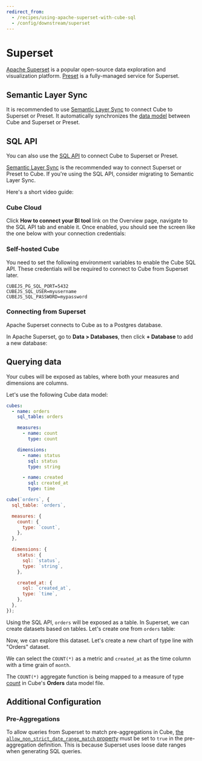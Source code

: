 ```yaml
---
redirect_from:
  - /recipes/using-apache-superset-with-cube-sql
  - /config/downstream/superset
---
```


# Superset

[Apache Superset][superset] is a popular open-source data exploration and
visualization platform. [Preset][preset] is a fully-managed service for
Superset.

## Semantic Layer Sync

It is recommended to use [Semantic Layer Sync][ref-sls] to connect Cube to
Superset or Preset. It automatically synchronizes the [data
model][ref-data-model] between Cube and Superset or Preset.

## SQL API

You can also use the [SQL API][ref-sql-api] to connect Cube to Superset or
Preset.

<WarningBox>

[Semantic Layer Sync][ref-sls] is the recommended way to connect Superset or
Preset to Cube. If you're using the SQL API, consider migrating to Semantic
Layer Sync.

</WarningBox>

Here's a short video guide:

<LoomVideo url="https://www.loom.com/embed/3e85b7fe3fef4c7bbb8b255ad3f2c675" />

### Cube Cloud

Click **How to connect your BI tool** link on the Overview page, navigate to the
SQL API tab and enable it. Once enabled, you should see the screen like the one
below with your connection credentials:

<Screenshot src="https://cubedev-blog-images.s3.us-east-2.amazonaws.com/bac4cfb4-d89c-46fa-a7d4-552c2ece4a18.GIF" />

### Self-hosted Cube

You need to set the following environment variables to enable the Cube SQL API.
These credentials will be required to connect to Cube from Superset later.

```dotenv
CUBEJS_PG_SQL_PORT=5432
CUBEJS_SQL_USER=myusername
CUBEJS_SQL_PASSWORD=mypassword
```

### Connecting from Superset

Apache Superset connects to Cube as to a Postgres database.

In Apache Superset, go to **Data > Databases**, then click **+ Database** to add
a new database:

<Screenshot
  alt="Apache Superset: databases page"
  src="https://ucarecdn.com/cb3fe91a-6ce2-4c0e-8997-fdb2d4507beb/"
/>

## Querying data

Your cubes will be exposed as tables, where both your measures and dimensions
are columns.

Let's use the following Cube data model:

<CodeTabs>

```yaml
cubes:
  - name: orders
    sql_table: orders

    measures:
      - name: count
        type: count

    dimensions:
      - name: status
        sql: status
        type: string

      - name: created
        sql: created_at
        type: time
```

```javascript
cube(`orders`, {
  sql_table: `orders`,

  measures: {
    count: {
      type: `count`,
    },
  },

  dimensions: {
    status: {
      sql: `status`,
      type: `string`,
    },

    created_at: {
      sql: `created_at`,
      type: `time`,
    },
  },
});
```

</CodeTabs>

Using the SQL API, `orders` will be exposed as a table. In Superset, we can
create datasets based on tables. Let's create one from `orders` table:

<Screenshot
  alt="Apache Superset: SQL Editor page with successful query"
  src="https://ucarecdn.com/eebd3839-03db-4492-a7e4-a7cc1d9ffc73/"
/>

Now, we can explore this dataset. Let's create a new chart of type line with
"Orders" dataset.

<Screenshot
  alt="Apache Superset: SQL Editor page with successful query"
  src="https://ucarecdn.com/c509c6fb-f633-4ded-ae94-d4768978c47a/"
/>

We can select the `COUNT(*)` as a metric and `created_at` as the time column
with a time grain of `month`.

The `COUNT(*)` aggregate function is being mapped to a measure of type
[count](/product/data-modeling/reference/types-and-formats#measures-types-count)
in Cube's **Orders** data model file.

## Additional Configuration

### Pre-Aggregations

To allow queries from Superset to match pre-aggregations in Cube, [the
`allow_non_strict_date_range_match`
property][ref-schema-ref-preagg-allownonstrict] must be set to `true` in the
pre-aggregation definition. This is because Superset uses loose date ranges when
generating SQL queries.

[ref-getting-started]: /product/getting-started/cloud/overview
[ref-schema-ref-preagg-allownonstrict]:
  /product/data-modeling/reference/pre-aggregations#allow-non-strict-date-range-match
[superset]: https://superset.apache.org/
[superset-docs-installation-docker]:
  https://superset.apache.org/docs/installation/installing-superset-using-docker-compose
[preset]: https://preset.io
[ref-sls]: /product/workspace/semantic-layer-sync
[ref-sql-api]: /product/api-sql/overview
[ref-data-model]: /product/data-modeling/overview
